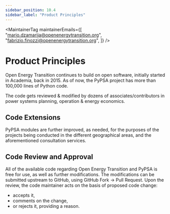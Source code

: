 ```yaml
---
sidebar_position: 10.4
sidebar_label: "Product Principles"
---
```



<MaintainerTag
  maintainerEmails={[
    "mario.dzamarija@openenergytransition.org",
    "fabrizio.finozzi@openenergytransition.org",
  ]}
/>

# Product Principles

<ControlledDocBanner />

Open Energy Transition continues to build on open software, initially started in Academia, back in 2015. As of now, the PyPSA project has more than 100,000 lines of Python code.

The code gets reviewed & modified by dozens of associates/contributors in power systems planning, operation & energy economics.

## Code Extensions

PyPSA modules are further improved, as needed, for the purposes of the projects being conducted in the different geographical areas, and the aforementioned consultation services.

## Code Review and Approval

All of the available code regarding Open Energy Transition and PyPSA is free for use, as well as further modifications. The modifications can be submitted upstream to GitHub, using GitHub Fork -> Pull Request. Upon the review, the code maintainer acts on the basis of proposed code change:

- accepts it,
- comments on the change,
- or rejects it, providing a reason.
